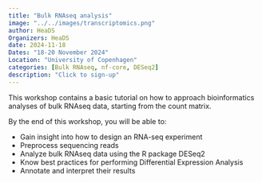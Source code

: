 ```yaml
---
title: "Bulk RNAseq analysis"
image: "../../images/transcriptomics.png"
author: HeaDS
Organizers: HeaDS
date: 2024-11-18
Dates: "18-20 November 2024"
Location: "University of Copenhagen"
categories: [Bulk RNAseq, nf-core, DESeq2]
description: "Click to sign-up"
---
```


This workshop contains a basic tutorial on how to approach bioinformatics analyses of bulk RNAseq data, starting from the count matrix.

By the end of this workshop, you will be able to:

- Gain insight into how to design an RNA-seq experiment
- Preprocess sequencing reads
- Analyze bulk RNAseq data using the R package DESeq2
- Know best practices for performing Differential Expression Analysis
- Annotate and interpret their results
